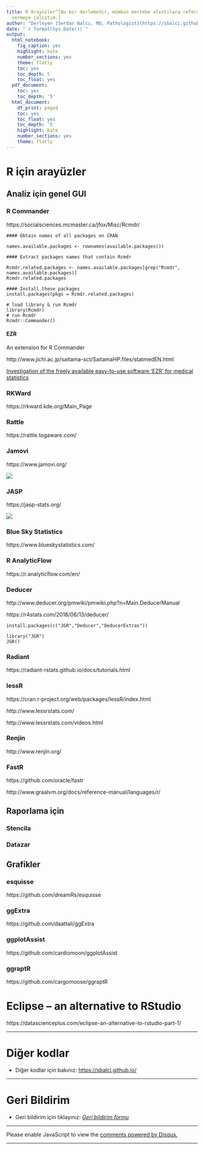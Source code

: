 ```yaml
---
title: R Arayüzler^[Bu bir derlemedir, mümkün mertebe alıntılara referans
  vermeye çalıştım.]
author: "Derleyen [Serdar Balcı, MD, Pathologist](https://sbalci.github.io/)"
date: "`r format(Sys.Date())`"
output:
  html_notebook:
    fig_caption: yes
    highlight: kate
    number_sections: yes
    theme: flatly
    toc: yes
    toc_depth: 5
    toc_float: yes
  pdf_document:
    toc: yes
    toc_depth: '5'
  html_document:
    df_print: paged
    toc: yes
    toc_float: yes
    toc_depth: '5'
    highlight: kate
    number_sections: yes
    theme: flatly
---
```


<!-- Open all links in new tab-->  
<base target="_blank"/>   


<!-- Go to www.addthis.com/dashboard to customize your tools --> <script type="text/javascript" src="//s7.addthis.com/js/300/addthis_widget.js#pubid=ra-5bc36900a405090b">  
</script> 



# R için arayüzler


## Analiz için genel GUI


### R Commander

https://socialsciences.mcmaster.ca/jfox/Misc/Rcmdr/


```
#### Obtain names of all packages on CRAN

names.available.packages <- rownames(available.packages())

#### Extract packages names that contain Rcmdr

Rcmdr.related.packages <- names.available.packages[grep("Rcmdr", names.available.packages)]
Rcmdr.related.packages

#### Install these packages
install.packages(pkgs = Rcmdr.related.packages)
```

```
# load library & run Rcmdr
library(Rcmdr)
# run Rcmdr
Rcmdr::Commander()
```



#### EZR

An extension for R Commander

http://www.jichi.ac.jp/saitama-sct/SaitamaHP.files/statmedEN.html

[Investigation of the freely available easy-to-use software ‘EZR’ for medical statistics](http://www.nature.com/bmt/journal/vaop/ncurrent/pdf/bmt2012244a.pdf)



### RKWard

https://rkward.kde.org/Main_Page


### Rattle


https://rattle.togaware.com/


### Jamovi

https://www.jamovi.org/


[![](https://www.jamovi.org/assets/main-screenshot.png)](https://www.jamovi.org/)


### JASP


https://jasp-stats.org/

[![](https://jasp-stats.org/wp-content/uploads/2018/12/start.png)](https://jasp-stats.org/)



### Blue Sky Statistics

https://www.blueskystatistics.com/


### R AnalyticFlow


https://r.analyticflow.com/en/



### Deducer

http://www.deducer.org/pmwiki/pmwiki.php?n=Main.DeducerManual

https://r4stats.com/2018/06/13/deducer/


```
install.packages(c("JGR","Deducer","DeducerExtras"))
```



```
library("JGR")
JGR()
```

### Radiant

https://radiant-rstats.github.io/docs/tutorials.html


### lessR

https://cran.r-project.org/web/packages/lessR/index.html

http://www.lessrstats.com/

http://www.lessrstats.com/videos.html


### Renjin

http://www.renjin.org/


### FastR


https://github.com/oracle/fastr


http://www.graalvm.org/docs/reference-manual/languages/r/


## Raporlama için


### Stencila


### Datazar


## Grafikler

### esquisse

https://github.com/dreamRs/esquisse

### ggExtra

https://github.com/daattali/ggExtra


### ggplotAssist

https://github.com/cardiomoon/ggplotAssist

### ggraptR

https://github.com/cargomoose/ggraptR


# Eclipse – an alternative to RStudio

https://datascienceplus.com/eclipse-an-alternative-to-rstudio-part-1/


---

# Diğer kodlar

- Diğer kodlar için bakınız: [https://sbalci.github.io/](https://sbalci.github.io/)


---

# Geri Bildirim

- Geri bildirim için tıklayınız: _[Geri bildirim formu](https://goo.gl/forms/YjGZ5DHgtPlR1RnB3)_

---

<script id="dsq-count-scr" src="//https-sbalci-github-io.disqus.com/count.js" async></script>

<div id="disqus_thread"></div>
<script>

/**
*  RECOMMENDED CONFIGURATION VARIABLES: EDIT AND UNCOMMENT THE SECTION BELOW TO INSERT DYNAMIC VALUES FROM YOUR PLATFORM OR CMS.
*  LEARN WHY DEFINING THESE VARIABLES IS IMPORTANT: https://disqus.com/admin/universalcode/#configuration-variables*/
/*
var disqus_config = function () {
this.page.url = PAGE_URL;  // Replace PAGE_URL with your page's canonical URL variable
this.page.identifier = PAGE_IDENTIFIER; // Replace PAGE_IDENTIFIER with your page's unique identifier variable
};
*/
(function() { // DON'T EDIT BELOW THIS LINE
var d = document, s = d.createElement('script');
s.src = 'https://https-sbalci-github-io.disqus.com/embed.js';
s.setAttribute('data-timestamp', +new Date());
(d.head || d.body).appendChild(s);
})();
</script>
<noscript>Please enable JavaScript to view the <a href="https://disqus.com/?ref_noscript">comments powered by Disqus.</a></noscript>

---

